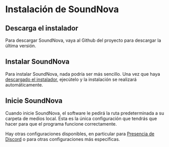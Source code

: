 # Instalación de SoundNova

## Descarga el instalador

Para descargar SoundNova, vaya al Github del proyecto para descargar la última versión.

## Instalar SoundNova

Para instalar SoundNova, nada podría ser más sencillo. Una vez que haya [descargado el instalador](#descarga-el-instalador), ejecútelo y la instalación se realizará automáticamente.

## Inicie SoundNova

Cuando inicie SoundNova, el software le pedirá la ruta predeterminada a su carpeta de medios local. Esta es la única configuración que tendrás que hacer para que el programa funcione correctamente.

Hay otras configuraciones disponibles, en particular para [Presencia de Discord](https://discord.com/developers/docs/rich-presence/best-practices) o para otras configuraciones más específicas.
